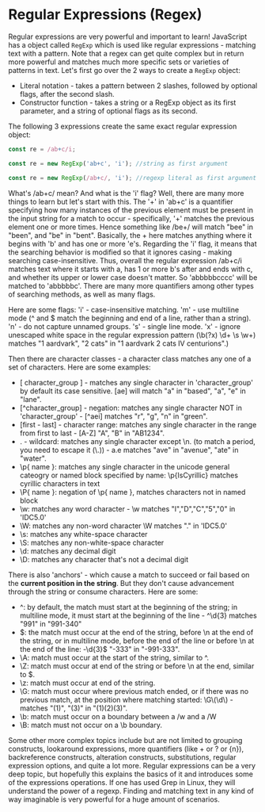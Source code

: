 

# Regular Expressions (Regex)

Regular expressions are very powerful and important to learn! JavaScript has a object called `RegExp` which is used like regular expressions - matching text with a pattern. Note that a regex can get quite complex but in return more powerful and matches much more specific sets or varieties of patterns in text. Let's first go over the 2 ways to create a `RegExp` object:

<ul>
<li> Literal notation - takes a pattern between 2 slashes, followed by optional flags, after the second slash. </li>
<li> Constructor function - takes a string or a RegExp object as its first parameter, and a string of optional flags as its second. </li>
</ul>

The following 3 expressions create the same exact regular expression object:

```js
const re = /ab+c/i;

const re = new RegExp('ab+c', 'i'); //string as first argument

const re = new RegExp(/ab+c/, 'i'); //regexp literal as first argument
```

What's /ab+c/ mean? And what is the 'i' flag? Well, there are many more things to learn but let's start with this. The '+' in 'ab+c' is a quantifier specifying how many instances of the previous element must be present in the input string for a match to occur - specifically, '+' matches the previous element one or more times. Hence something like /be+/ will match "bee" in "been", and "be" in "bent". Basically, the + here matches anything where it begins with 'b' and has one or more 'e's. Regarding the 'i' flag, it means that the searching behavior is modified so that it ignores casing - making searching case-insensitive. Thus, overall the regular expression /ab+c/i matches text where it starts with a, has 1 or more b's after and ends with c, and whether its upper or lower case doesn't matter. So 'abbbbbcccc' will be matched to 'abbbbbc'. There are many more quantifiers among other types of searching methods, as well as many flags.

Here are some flags: 'i' - case-insensitive matching. 'm' - use multiline mode (^ and $ match the beginning and end of a line, rather than a string). 'n' - do not capture unnamed groups. 's' - single line mode. 'x' - ignore unescaped white space in the regular expression pattern (\b(?x) \d+ \s \w+) matches "1 aardvark", "2 cats" in "1 aardvark 2 cats IV centurions".)

Then there are character classes - a character class matches any one of a set of characters. Here are some examples:
<ul>
<li>[ character_group ] - matches any single character in 'character_group' by default its case sensitive. [ae] will match "a" in "based", "a", "e" in "lane".</li>
<li>[^character_group] - negation: matches any single character NOT in 'character_group' - [^aei] matches "r", "g", "n" in "green".</li>
<li>[first - last] - character range: matches any single character in the range from first to last - [A-Z] "A", "B" in "AB1234".</li>
<li>. - wildcard: matches any single character except \n. (to match a period, you need to escape it (\.)) - a.e matches "ave" in "avenue", "ate" in "water".</li>
<li>\p{ name }: matches any single character in the unicode general cateogry or named block specified by name: \p{IsCyrillic} matches cyrillic characters in text</li>
<li>\P{ name }: negation of \p{ name }, matches characters not in named block </li>
<li>\w: matches any word character - \w matches "I","D","C","5","0" in 'IDC5.0'</li>
<li>\W: matches any non-word character \W matches "." in 'IDC5.0'</li>
<li>\s: matches any white-space character</li>
<li>\S: matches any non-white-space character </li>
<li>\d: matches any decimal digit </li>
<li>\D: matches any character that's not a decimal digit </li>
</ul>

There is also 'anchors' - which cause a match to succeed or fail based on the **current position in the string**. But they don't cause advancement through the string or consume characters. Here are some:

<ul>
<li>^: by default, the match must start at the beginning of the string; in multiline mode, it must start at the beginning of the line - ^\d{3} matches "991" in "991-340"</li>
<li>$: the match must occur at the end of the string, before  \n at the end of the string, or in multiline mode, before the end of the line or before \n at the end of the line: -\d{3}$ "-333" in "-991-333".</li>
<li>\A: match must occur at the start of the string, similar to ^. </li>
<li>\Z: match must occur at end of the string or before \n at the end, similar to $.</li>
<li>\z: match must occur at end of the string.</li>
<li>\G: match must occur where previous match ended, or if there was no previous match, at the position where matching started: \G\(\d\) - matches "(1)", "(3)" in "(1)(2)(3)".</li>
<li>\b: match must occur on a boundary between a /w and a /W </li>
<li>\B: match must not occur on a \b boundary. </li>
</ul>

Some other more complex topics include but are not limited to grouping constructs, lookaround expressions, more quantifiers (like + or ? or {n}), backreference constructs, alteration constructs, substitutions, regular expression options, and quite a lot more. Regular expressions can be a very deep topic, but hopefully this explains the basics of it and introduces some of the expressions operations. If one has used Grep in Linux, they will understand the power of a regexp. Finding and matching text in any kind of way imaginable is very powerful for a huge amount of scenarios.